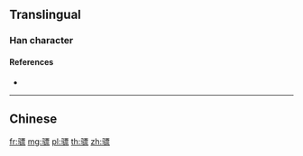 {{character info/new}}
{{also|驃}}
==Translingual==

===Han character===
{{Han char|rn=187|rad=马|as=11|sn=14|four=|canj=NMMWF|ids=⿰马票}}

====References====
* {{Han ref|kx=1447.241|hdz=74574.040|uh=9AA0|ud=39584}}

----

==Chinese==
{{zh-see|驃}}

[[fr:骠]]
[[mg:骠]]
[[pl:骠]]
[[th:骠]]
[[zh:骠]]